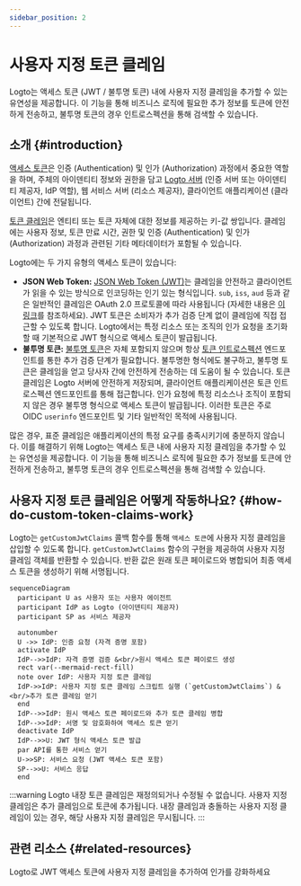 ```yaml
---
sidebar_position: 2
---
```


# 사용자 지정 토큰 클레임

Logto는 액세스 토큰 (JWT / 불투명 토큰) 내에 사용자 지정 클레임을 추가할 수 있는 유연성을 제공합니다. 이 기능을 통해 비즈니스 로직에 필요한 추가 정보를 토큰에 안전하게 전송하고, 불투명 토큰의 경우 인트로스펙션을 통해 검색할 수 있습니다.

## 소개 \{#introduction}

[액세스 토큰](https://auth.wiki/access-token)은 인증 (Authentication) 및 인가 (Authorization) 과정에서 중요한 역할을 하며, 주체의 아이덴티티 정보와 권한을 담고 [Logto 서버](/concepts/core-service) (인증 서버 또는 아이덴티티 제공자, IdP 역할), 웹 서비스 서버 (리소스 제공자), 클라이언트 애플리케이션 (클라이언트) 간에 전달됩니다.

[토큰 클레임](https://auth.wiki/claim)은 엔티티 또는 토큰 자체에 대한 정보를 제공하는 키-값 쌍입니다. 클레임에는 사용자 정보, 토큰 만료 시간, 권한 및 인증 (Authentication) 및 인가 (Authorization) 과정과 관련된 기타 메타데이터가 포함될 수 있습니다.

Logto에는 두 가지 유형의 액세스 토큰이 있습니다:

- **JSON Web Token:** [JSON Web Token (JWT)](https://auth.wiki/jwt)는 클레임을 안전하고 클라이언트가 읽을 수 있는 방식으로 인코딩하는 인기 있는 형식입니다. `sub`, `iss`, `aud` 등과 같은 일반적인 클레임은 OAuth 2.0 프로토콜에 따라 사용됩니다 (자세한 내용은 [이 링크](https://datatracker.ietf.org/doc/html/rfc7519#section-4)를 참조하세요). JWT 토큰은 소비자가 추가 검증 단계 없이 클레임에 직접 접근할 수 있도록 합니다. Logto에서는 특정 리소스 또는 조직의 인가 요청을 초기화할 때 기본적으로 JWT 형식으로 액세스 토큰이 발급됩니다.
- **불투명 토큰:** [불투명 토큰](http://localhost:3000/concepts/opaque-token)은 자체 포함되지 않으며 항상 [토큰 인트로스펙션](https://auth.wiki/token-introspection) 엔드포인트를 통한 추가 검증 단계가 필요합니다. 불투명한 형식에도 불구하고, 불투명 토큰은 클레임을 얻고 당사자 간에 안전하게 전송하는 데 도움이 될 수 있습니다. 토큰 클레임은 Logto 서버에 안전하게 저장되며, 클라이언트 애플리케이션은 토큰 인트로스펙션 엔드포인트를 통해 접근합니다. 인가 요청에 특정 리소스나 조직이 포함되지 않은 경우 불투명 형식으로 액세스 토큰이 발급됩니다. 이러한 토큰은 주로 OIDC `userinfo` 엔드포인트 및 기타 일반적인 목적에 사용됩니다.

많은 경우, 표준 클레임은 애플리케이션의 특정 요구를 충족시키기에 충분하지 않습니다. 이를 해결하기 위해 Logto는 액세스 토큰 내에 사용자 지정 클레임을 추가할 수 있는 유연성을 제공합니다. 이 기능을 통해 비즈니스 로직에 필요한 추가 정보를 토큰에 안전하게 전송하고, 불투명 토큰의 경우 인트로스펙션을 통해 검색할 수 있습니다.

## 사용자 지정 토큰 클레임은 어떻게 작동하나요? \{#how-do-custom-token-claims-work}

Logto는 `getCustomJwtClaims` 콜백 함수를 통해 `액세스 토큰`에 사용자 지정 클레임을 삽입할 수 있도록 합니다. `getCustomJwtClaims` 함수의 구현을 제공하여 사용자 지정 클레임 객체를 반환할 수 있습니다. 반환 값은 원래 토큰 페이로드와 병합되어 최종 액세스 토큰을 생성하기 위해 서명됩니다.

```mermaid
sequenceDiagram
  participant U as 사용자 또는 사용자 에이전트
  participant IdP as Logto (아이덴티티 제공자)
  participant SP as 서비스 제공자

  autonumber
  U ->> IdP: 인증 요청 (자격 증명 포함)
  activate IdP
  IdP-->>IdP: 자격 증명 검증 &<br/>원시 액세스 토큰 페이로드 생성
  rect var(--mermaid-rect-fill)
  note over IdP: 사용자 지정 토큰 클레임
  IdP->>IdP: 사용자 지정 토큰 클레임 스크립트 실행 (`getCustomJwtClaims`) &<br/>추가 토큰 클레임 얻기
  end
  IdP-->>IdP: 원시 액세스 토큰 페이로드와 추가 토큰 클레임 병합
  IdP-->>IdP: 서명 및 암호화하여 액세스 토큰 얻기
  deactivate IdP
  IdP-->>U: JWT 형식 액세스 토큰 발급
  par API를 통한 서비스 얻기
  U->>SP: 서비스 요청 (JWT 액세스 토큰 포함)
  SP-->>U: 서비스 응답
  end
```

:::warning
Logto 내장 토큰 클레임은 재정의되거나 수정될 수 없습니다. 사용자 지정 클레임은 추가 클레임으로 토큰에 추가됩니다. 내장 클레임과 충돌하는 사용자 지정 클레임이 있는 경우, 해당 사용자 지정 클레임은 무시됩니다.
:::

## 관련 리소스 \{#related-resources}

<Url href="https://blog.logto.io/glance-on-custom-jwt-access-token-claims">
  Logto로 JWT 액세스 토큰에 사용자 지정 클레임을 추가하여 인가를 강화하세요
</Url>